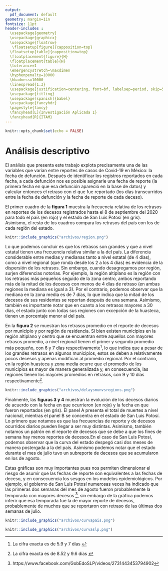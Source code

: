 ```yaml
---
output:
  pdf_document: default
geometry: margin=1in
fontsize: 11pt
header-includes :
  \usepackage{geometry}
  \usepackage{graphicx}
  \usepackage{floatrow}
   \floatsetup[figure]{capposition=top}
  \floatsetup[table]{capposition=top}
  \floatplacement{figure}{H}
  \floatplacement{table}{H}
  \tolerance=1
  \emergencystretch=\maxdimen
  \hyphenpenalty=10000
  \hbadness=10000
  \linespread{1.3}
  \usepackage[justification=centering, font=bf, labelsep=period, skip=5pt]{caption} 
  \usepackage{titling}
  \usepackage[spanish]{babel}
  \usepackage{fancyhdr}
  \pagestyle{fancy}
  \fancyhead[L]{Investigación Aplicada I}
  \fancyhead[R]{ITAM}
---
```

```r
knitr::opts_chunk$set(echo = FALSE)
```

# Análisis descriptivo 

El análisis que presenta este trabajo explota precisamente una de las variables que varían entre reportes de casos de Covid-19 en México: la fecha de defunción. Después de identificar los registros reportados en cada fecha, a cada defunción nos es posible asignarle una fecha de reporte (la primera fecha en que esa defunción apareció en la base de datos) y calcular entonces el retraso con el que fue reportado (los días transcurridos entre la fecha de defunción y la fecha de reporte de cada deceso). 

El primer cuadro de la **figura 1** muestra la frecuencia relativa de los retrasos en reportes de los decesos registrados hasta el 8 de septiembre del 2020 para todo el país (en rojo) y el estado de San Luis Potosí (en gris). Asimismo, el resto de los cuadros  compara los retrasos del país con los de cada región del estado.

```r
knitr::include_graphics("archivos/region.png")
```

Lo que podemos concluir es que los retrasos son grandes y que a nivel estatal tienen una frecuencia relativa similar a la del país. La diferencia considerable entre medias y medianas tanto a nivel estatal (de 4 días), como a nivel regional (que ronda desde los 2 a los 4 días) es evidencia de la dispersión de los retrasos. Sin embargo, cuando desagregamos por región, surjen diferencias notorias. Por ejemplo, la región altiplano es la región con los retrasos más pequeños seguido de la zona centro, ambos reportando más de la mitad de los decesos con menos de 4 días de retraso (en ambas regiones la mediana es igual a 3). Por el contrario, podemos observar que la mediana en la zona media es de 7 días, lo que indica que la mitad de los decesos de sus residentes se reportan después de una semana. Asimismo, también es importante notar que en cuanto a los retrasos mayores a 30 días, el estado junto con todas sus regiones con excepción de la huasteca, tienen un porcentaje menor al del país.

En la **figura 2** se muestran los retrasos promedio en el reporte de decesos por municipio y por región de residencia. Si bien existen municipios en la región altiplano y centro que se encuentran entre aquellos con mayores retrasos promedio, a nivel regional tienen el primer y segundo promedio más pequeño, con 6 y 7 días respectivamente^[ La cifra exacta es de 5.9 y 7 días ], lo que indica que a pesar de los grandes retrasos en algunos municipios, estos se deben a relativamente pocos decesos y apenas modifican al promedio regional.  Por el contrario, en la región huasteca y zona media ocurre que el promedio de los municipios es mayor de manera generalizada y, en consecuencia, las regiones tienen los mayores promedios en retrasos, con 9 y 10 días respectivamente^[ La cifra exacta es de 8.52 y 9.6 días ].

```r
knitr::include_graphics("archivos/delaysmunvsregions.png")
```
 
Finalmente, las **figuras 3 y 4** muestran la evolución de los decesos diarios de acuerdo con la fecha en que ocurrieron (en rojo) y la fecha en que fueron reportados (en gris). El panel A presenta el total de muertes a nivel nacional, mientras el panel B se concentra en el estado de San Luis Potosí. Lo primero que notamos es que las frecuencias de reporte y de decesos ocurridos diarios pueden llegar a ser muy distintas. Asimismo, también notamos un patrón en el reporte de decesos que se debe a que los fines de semana hay menos reportes de decesos.En el caso de San Luis Potosí, podemos observar que la curva del estado despegó casi dos meses de manera postergada a la del país. Asimismo podemos notar que el estado durante el mes de julio tuvo un subreporte de decesos que se acumularon en los de agosto.

Estas gráficas son muy importantes pues nos permiten dimensionar el riesgo de asumir que las fechas de reporte son equivalentes a las fechas de deceso, y en consecuencia los sesgos en los modelos epidemiológicos. Por ejemplo, el gobierno de San Luis Potosí numerosas veces ha indicado que las primeras dos semanas del mes de agosto fueron probablemente la temporada con mayores decesos ^[https://www.facebook.com/GobEdoSLP/videos/2731443453794902], sin embargo de la gráfica podemos inferir que esa temporada fue la de mayor reporte de decesos, probablemente de muchos que se reportaron con retraso de las últimas dos semanas de julio.

 
```r
knitr::include_graphics("archivos/curvapais.png")
```
```r
knitr::include_graphics("archivos/curvaslp.png")
```


 




